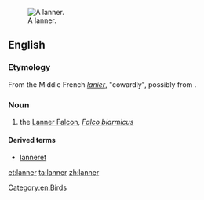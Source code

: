 [[Image:Lanner Falcon 800.jpg|thumb|A lanner.]]
==English==

===Etymology===

From the Middle French ''[[lanier]]'', "cowardly", possibly from {{etyl|la|en}} {{term|lanarius|lānārius|lang=la}}.

===Noun===
{{en-noun}}

# the [[Lanner Falcon]], ''[[Falco biarmicus]]''

====Derived terms====
*[[lanneret]]

{{wikipedia|Lanner Falcon}}

[[Category:en:Birds]]

[[et:lanner]]
[[ta:lanner]]
[[zh:lanner]]